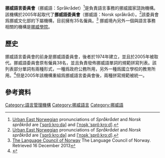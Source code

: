 '''挪威語言委員會'''（挪威語：Språkrådet）<ref name="IPA2">[[Urban_East_Norwegian|Urban East Norwegian]] pronunciations of ''Språkrådet'' and ''Norsk språkråd'' are <span class="IPA" title="Representation in the International Phonetic Alphabet (IPA)">[[Help:IPA/Norwegian|[ˈsprôːkroːdə]]]</span> and <span class="IPA" title="Representation in the International Phonetic Alphabet (IPA)">[[Help:IPA/Norwegian|[ˈnɔʂk ˈsprôːkroːd]]]</span>.</ref>是負責語言事務的挪威國家諮詢機構。該機構於2005年起取代了'''挪威語委員會'''（挪威語：Norsk språkråd）。<ref name="IPA3">[[Urban_East_Norwegian|Urban East Norwegian]] pronunciations of ''Språkrådet'' and ''Norsk språkråd'' are <span class="IPA" title="Representation in the International Phonetic Alphabet (IPA)">[[Help:IPA/Norwegian|[ˈsprôːkroːdə]]]</span> and <span class="IPA" title="Representation in the International Phonetic Alphabet (IPA)">[[Help:IPA/Norwegian|[ˈnɔʂk ˈsprôːkroːd]]]</span>.</ref>該委員會爲挪威文化部的下屬機構，目前擁有35名僱員。<ref>[http://www.sprakradet.no/Toppmeny/Om-oss/English-and-other-languages/English/ The Language Council of Norway] {{Wayback|url=http://www.sprakradet.no/Toppmeny/Om-oss/English-and-other-languages/English/ |date=20150329013153 }} The Language Council of Norway. Retrieved 16 December 2013</ref> 挪威境內另外一個與語言事務相關的機構是[[挪威學院|挪威學院]]。 

== 歷史 ==
挪威語言委員會的前身是挪威語委員會，後者於1974年建立，並且於2005年被取代。挪威語委員會原有僱員38名，並且負責發佈挪威語單詞的規範拼寫列表。該列表部分單詞有兩種形式，一種爲政府公務所用，另外一種爲國立學校的教育所用。<ref>{{Cite book|last=Janus|first=Louis|title=Norwegian Verbs And Essentials of Grammar|url=https://archive.org/details/norwegianverbses00janu|publisher=Passport Books|date=1999|location=Chicago|pages=[https://archive.org/details/norwegianverbses00janu/page/n80 4]|isbn=0-8442-8596-X|year=}}</ref>但是2005年該機構重組爲挪威語言委員會後，兩種拼寫規範被統一。

== 參考資料 ==
[[Category:語言管理機構|Category:語言管理機構]]
[[Category:挪威語言|Category:挪威語言]]
[[Category:挪威語|Category:挪威語]]
<references />{{挪威語}}